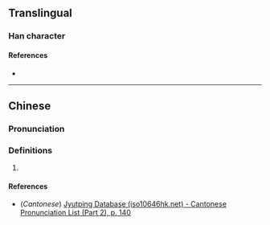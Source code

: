 {{character info}}
==Translingual==

===Han character===
{{Han char|rn=85|rad=水|as=08|sn=11|four=33194|canj=EHSD,EISD|ids=⿰氵㦿}}

====References====
* {{Han ref|kx=0631.120|dkj=17680|hdz=31662.060|uh=6DED|ud=28141|bh=D5F8|bd=54776}}

----

==Chinese==
{{zh-forms}}

===Pronunciation===
{{zh-pron
|m=qú
|c=keoi4
|mc=y
|oc=y
|ma=
|cat=n
}}

===Definitions===
{{zh-hanzi}}

# {{zh-only|淭挐|[[hoe]], [[rake]] (type of [[farm]] [[tool]] or [[implement]])}}

====References====
* (''Cantonese'') [http://www.iso10646hk.net/jp/document/download.jsp Jyutping Database (iso10646hk.net) - Cantonese Pronunciation List (Part 2), p. 140]